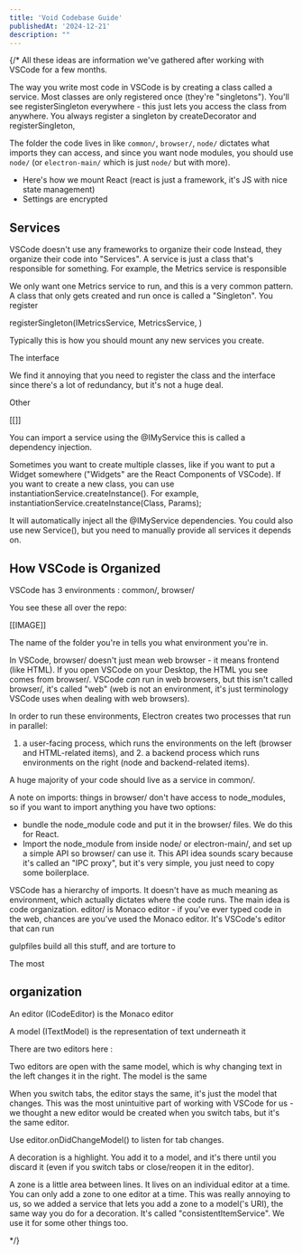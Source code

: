 ```yaml
---
title: 'Void Codebase Guide'
publishedAt: '2024-12-21'
description: ""
---
```


{/* 
All these ideas are information we've gathered after working with VSCode for a few months.



The way you write most code in VSCode is by creating a class called a service. 
Most classes are only registered once (they're "singletons"). 
You'll see registerSingleton everywhere - this just lets you access the class from anywhere.
You always register a singleton by createDecorator and registerSingleton, 

The folder the code lives in like `common/`, `browser/`, `node/` dictates what imports they can access, and since you want node modules, you should use `node/` (or `electron-main/` which is just `node/` but with more).  


- Here's how we mount React  (react is just a framework, it's JS with nice state management)
- Settings are encrypted



## Services
VSCode doesn't use any frameworks to organize their code 
Instead, they organize their code into "Services". A service is just a class that's responsible for something. For example, the Metrics service
is responsible 


We only want one Metrics service to run, and this is a very common pattern. A class that only gets created and run once is called a "Singleton". You register 

registerSingleton(IMetricsService, MetricsService, )

Typically this is how you should mount any new services you create.

The interface

We find it annoying that you need to register the class and the interface since there's a lot of redundancy, but it's not a huge deal.

Other 

[[]]

You can import a service using the 
@IMyService
this is called a dependency injection.


Sometimes you want to create multiple classes, like if you want to 
put a Widget somewhere ("Widgets" are the React Components of VSCode).
If you want to create a new class, you can use instantiationService.createInstance().
For example, instantiationService.createInstance(Class, Params);

It will automatically inject all the @IMyService dependencies. You could also use new Service(), but you need to manually provide all services it depends on.



## How VSCode is Organized



VSCode has 3 environments : common/, browser/


You see these all over the repo:

[[IMAGE]]

The name of the folder you're in tells you what environment you're in.

In VSCode, browser/ doesn't just mean web browser - it means frontend (like HTML). If you open VSCode on your Desktop, the HTML you see comes from browser/.
VSCode *can* run in web browsers, but this isn't called browser/, it's called "web" (web is not an environment, it's just terminology VSCode uses when dealing with web browsers). 

In order to run these environments, Electron creates two processes that run in parallel:
1. a user-facing process, which runs the environments on the left (browser and HTML-related items),
and 2. a backend process which runs environments on the right (node and backend-related items).

A huge majority of your code should live as a service in common/.

A note on imports: things in browser/ don't have access to node_modules, so if you want to import anything you have two options:

- bundle the node_module code and put it in the browser/ files. We do this for React.
- Import the node_module from inside node/ or electron-main/, and set up a simple API so browser/ can use it. 
This API idea sounds scary because it's called an "IPC proxy", but it's very simple, you just need to copy some boilerplace.


VSCode has a hierarchy of imports. It doesn't have as much meaning as environment, which actually dictates where the code runs.
The main idea is code organization. 
editor/ is Monaco editor - if you've ever typed code in the web, chances are you've used the Monaco editor. It's VSCode's editor that can run 

gulpfiles build all this stuff, and are torture to 

The most 








## organization

An editor (ICodeEditor) is the Monaco editor 


A model (ITextModel) is the representation of text underneath it 



There are two editors here :


Two editors are open with the same model, which is why changing text in the left changes it in the right. The model is the same 



When you switch tabs, the editor stays the same, it's just the model that changes. 
This was the most unintuitive part of working with VSCode for us - we thought a new editor would be created when you switch 
tabs, but it's the same editor.

Use editor.onDidChangeModel() to listen for tab changes.



A decoration is a highlight. You add it to a model, and it's there until you discard it (even if you switch tabs or close/reopen it in the editor).

A zone is a little area between lines. It lives on an individual editor at a time. 
You can only add a zone to one editor at a time.
This was really annoying to us, so we added a service that lets you add a zone to a model('s URI), the same way you do for a decoration. 
It's called "consistentItemService". We use it for some other things too.







*/}
